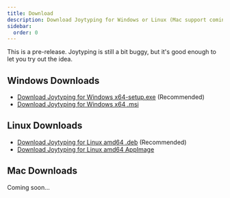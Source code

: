 ```yaml
---
title: Download
description: Download Joytyping for Windows or Linux (Mac support coming soon)
sidebar:
  order: 0
---
```


This is a pre-release. Joytyping is still a bit buggy, but it's good enough to let you try out the idea.

## Windows Downloads

- <a href={frontmatter.windowsExeDownloadLink}>Download Joytyping for Windows x64-setup.exe</a> (Recommended)
- <a href={frontmatter.windowsMsiDownloadLink}>Download Joytyping for Windows x64 .msi</a>

## Linux Downloads

- <a href={frontmatter.linuxDebDownloadLink}>Download Joytyping for Linux amd64 .deb</a> (Recommended)
- <a href={frontmatter.linuxAppImageDownloadLink}>Download Joytyping for Linux amd64 AppImage</a>

## Mac Downloads

Coming soon...
